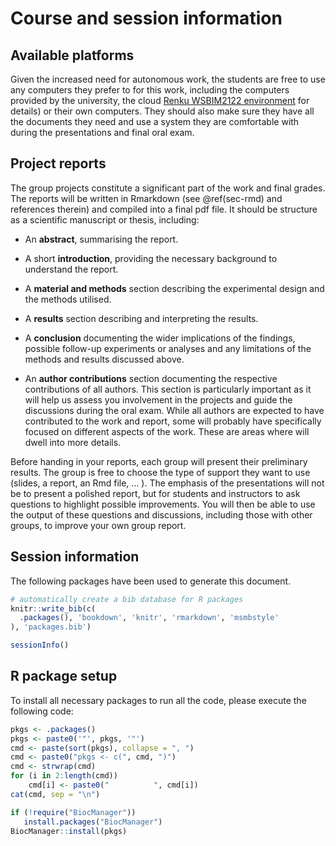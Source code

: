 # Course and session information {#sec-si}


## Available platforms

Given the increased need for autonomous work, the students are free to
use any computers they prefer to for this work, including the
computers provided by the university, the cloud [Renku WSBIM2122
environment](https://renkulab.io/projects?q=wsbim2122&page=1&orderBy=last_activity_at&orderSearchAsc=false&searchIn=projects)
for details) or their own computers. They should also make sure they
have all the documents they need and use a system they are comfortable
with during the presentations and final oral exam.

## Project reports

The group projects constitute a significant part of the work and final
grades. The reports will be written in Rmarkdown (see \@ref(sec-rmd)
and references therein) and compiled into a final pdf file. It should
be structure as a scientific manuscript or thesis, including:

- An **abstract**, summarising the report.

- A short **introduction**, providing the necessary background to
  understand the report.


- A **material and methods** section describing the experimental
  design and the methods utilised.

- A **results** section describing and interpreting the results.

- A **conclusion** documenting the wider implications of the findings,
  possible follow-up experiments or analyses and any limitations of
  the methods and results discussed above.

- An **author contributions** section documenting the respective
  contributions of all authors. This section is particularly important
  as it will help us assess you involvement in the projects and guide
  the discussions during the oral exam. While all authors are
  expected to have contributed to the work and report, some will
  probably have specifically focused on different aspects of the
  work. These are areas where will dwell into more details.

Before handing in your reports, each group will present their
preliminary results. The group is free to choose the type of support
they want to use (slides, a report, an Rmd file, ... ). The emphasis
of the presentations will not be to present a polished report, but for
students and instructors to ask questions to highlight possible
improvements. You will then be able to use the output of these
questions and discussions, including those with other groups, to
improve your own group report.

## Session information {#sec-si}

The following packages have been used to generate this document.

```r
# automatically create a bib database for R packages
knitr::write_bib(c(
  .packages(), 'bookdown', 'knitr', 'rmarkdown', 'msmbstyle'
), 'packages.bib')
```

```r
sessionInfo()
```

## R package setup {#sec-setup2}

To install all necessary packages to run all the code, please execute
the following code:

```r
pkgs <- .packages()
pkgs <- paste0('"', pkgs, '"')
cmd <- paste(sort(pkgs), collapse = ", ")
cmd <- paste0("pkgs <- c(", cmd, ")")
cmd <- strwrap(cmd)
for (i in 2:length(cmd))
    cmd[i] <- paste0("          ", cmd[i])
cat(cmd, sep = "\n")
```

```r
if (!require("BiocManager"))
   install.packages("BiocManager")
BiocManager::install(pkgs)
```
